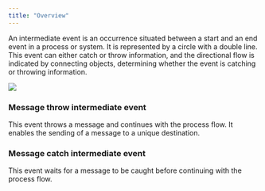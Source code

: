 ```yaml
---
title: "Overview"
---
```


An intermediate event is an occurrence situated between a start and an end event in a process or system. It is represented by a circle with a double line. This event can either catch or throw information, and the directional flow is indicated by connecting objects, determining whether the event is catching or throwing information.

<Frame>

![](https://s3.eu-west-1.amazonaws.com/docx.flowx.ai/release34/intermediate_message_events.png)

</Frame>

### Message throw intermediate event

This event throws a message and continues with the process flow.
It enables the sending of a message to a unique destination.

<Card title ="Message Throw Intermediate Event" href ="/4.0/docs/building-blocks/node/message-events/message-intermediate/message-throw-intermediate-event" icon ="link">
</Card>
      
### Message catch intermediate event

This event waits for a message to be caught before continuing with the process flow.

<Card title ="Message Catch Intermediate Event" href ="/4.0/docs/building-blocks/node/message-events/message-intermediate/message-catch-intermediate-event" icon ="link">
</Card>